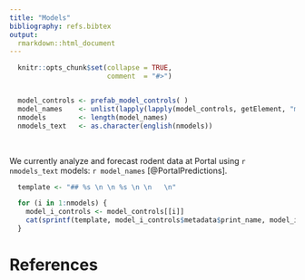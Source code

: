 ```yaml
---
title: "Models"
bibliography: refs.bibtex
output: 
  rmarkdown::html_document 
---
```


```r

  knitr::opts_chunk$set(collapse = TRUE,
                        comment  = "#>")


  model_controls <- prefab_model_controls( )
  model_names    <- unlist(lapply(lapply(model_controls, getElement, "metadata"), getElement, "print_name"))
  nmodels        <- length(model_names)
  nmodels_text   <- as.character(english(nmodels))


```

<br>

We currently analyze and forecast rodent data at Portal using `r nmodels_text` models: `r model_names` [@PortalPredictions]. 


```r

  template <- "## %s \n \n %s \n \n   \n"

  for (i in 1:nmodels) {
    model_i_controls <- model_controls[[i]]
    cat(sprintf(template, model_i_controls$metadata$print_name, model_i_controls$metadata$text))
  }
```

# References
